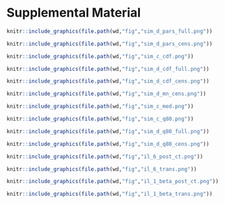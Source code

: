 \newpage

# Supplemental Material {-}

<!-- https://stackoverflow.com/questions/50223141/rmarkdown-bookdown-separate-figure-numbering-for-supplemental-section -->
\beginsupplement

```r
knitr::include_graphics(file.path(wd,"fig","sim_d_pars_full.png"))
```

```r
knitr::include_graphics(file.path(wd,"fig","sim_d_pars_cens.png"))
```

```r
knitr::include_graphics(file.path(wd,"fig","sim_c_cdf.png"))
```



```r
knitr::include_graphics(file.path(wd,"fig","sim_d_cdf_full.png"))
```

```r
knitr::include_graphics(file.path(wd,"fig","sim_d_cdf_cens.png"))
```


```r
knitr::include_graphics(file.path(wd,"fig","sim_d_mn_cens.png"))
```

```r
knitr::include_graphics(file.path(wd,"fig","sim_c_med.png"))
```


```r
knitr::include_graphics(file.path(wd,"fig","sim_c_q80.png"))
```

```r
knitr::include_graphics(file.path(wd,"fig","sim_d_q80_full.png"))
```

```r
knitr::include_graphics(file.path(wd,"fig","sim_d_q80_cens.png"))
```


```r
knitr::include_graphics(file.path(wd,"fig","il_6_post_ct.png"))
```

```r
knitr::include_graphics(file.path(wd,"fig","il_6_trans.png"))
```

<!--
```r
knitr::include_graphics(file.path(wd,"fig","il_6_trans_nocnt.png"))
```
-->


```r
knitr::include_graphics(file.path(wd,"fig","il_1_beta_post_ct.png"))
```

```r
knitr::include_graphics(file.path(wd,"fig","il_1_beta_trans.png"))
```

